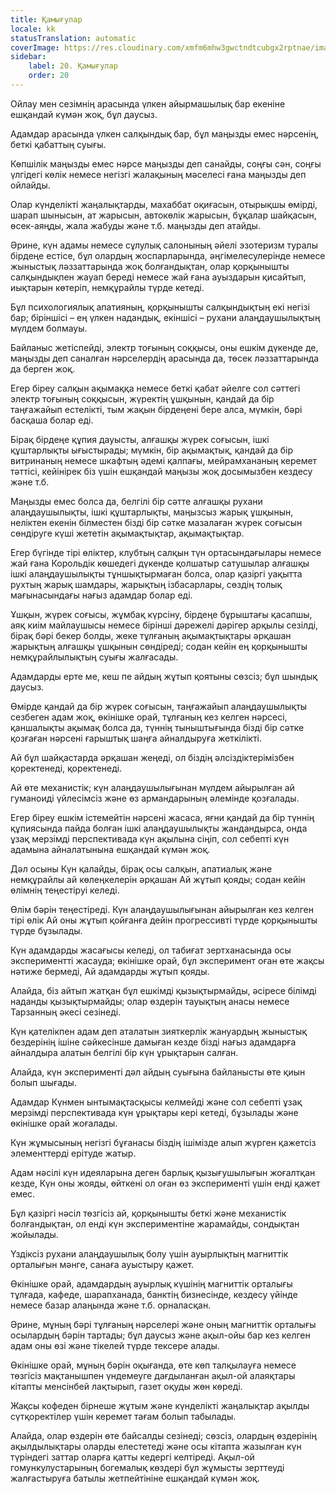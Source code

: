```yaml
---
title: Қамығулар
locale: kk
statusTranslation: automatic
coverImage: https://res.cloudinary.com/xmfm6mhw3gwctndtcubgx2rptnae/image/upload/v1741354419/small_cover_la_gran_rebelion_28716e29d2.webp
sidebar:
    label: 20. Қамығулар
    order: 20
---
```

Ойлау мен сезімнің арасында үлкен айырмашылық бар екеніне ешқандай күмән жоқ, бұл даусыз.

Адамдар арасында үлкен салқындық бар, бұл маңызды емес нәрсенің, беткі қабаттың суығы.

Көпшілік маңызды емес нәрсе маңызды деп санайды, соңғы сән, соңғы үлгідегі көлік немесе негізгі жалақының мәселесі ғана маңызды деп ойлайды.

Олар күнделікті жаңалықтарды, махаббат оқиғасын, отырықшы өмірді, шарап шынысын, ат жарысын, автокөлік жарысын, бұқалар шайқасын, өсек-аяңды, жала жабуды және т.б. маңызды деп атайды.

Әрине, күн адамы немесе сұлулық салонының әйелі эзотеризм туралы бірдеңе естісе, бұл олардың жоспарларында, әңгімелесулерінде немесе жыныстық ләззаттарында жоқ болғандықтан, олар қорқынышты салқындықпен жауап береді немесе жай ғана ауыздарын қисайтып, иықтарын көтеріп, немқұрайлы түрде кетеді.

Бұл психологиялық апатияның, қорқынышты салқындықтың екі негізі бар; біріншісі – ең үлкен надандық, екіншісі – рухани алаңдаушылықтың мүлдем болмауы.

Байланыс жетіспейді, электр тоғының соққысы, оны ешкім дүкенде де, маңызды деп саналған нәрселердің арасында да, төсек ләззаттарында да берген жоқ.

Егер біреу салқын ақымаққа немесе беткі қабат әйелге сол сәттегі электр тоғының соққысын, жүректің ұшқынын, қандай да бір таңғажайып естелікті, тым жақын бірдеңені бере алса, мүмкін, бәрі басқаша болар еді.

Бірақ бірдеңе құпия дауысты, алғашқы жүрек соғысын, ішкі құштарлықты ығыстырады; мүмкін, бір ақымақтық, қандай да бір витринаның немесе шкафтың әдемі қалпағы, мейрамхананың керемет тәттісі, кейінірек біз үшін ешқандай маңызы жоқ досымызбен кездесу және т.б.

Маңызды емес болса да, белгілі бір сәтте алғашқы рухани алаңдаушылықты, ішкі құштарлықты, маңызсыз жарық ұшқынын, неліктен екенін білместен бізді бір сәтке мазалаған жүрек соғысын сөндіруге күші жететін ақымақтықтар, ақымақтықтар.

Егер бүгінде тірі өліктер, клубтың салқын түн ортасындағылары немесе жай ғана Корольдік көшедегі дүкенде қолшатыр сатушылар алғашқы ішкі алаңдаушылықты тұншықтырмаған болса, олар қазіргі уақытта рухтың жарық шамдары, жарықтың ізбасарлары, сөздің толық мағынасындағы нағыз адамдар болар еді.

Ұшқын, жүрек соғысы, жұмбақ күрсіну, бірдеңе бұрыштағы қасапшы, аяқ киім майлаушысы немесе бірінші дәрежелі дәрігер арқылы сезілді, бірақ бәрі бекер болды, жеке тұлғаның ақымақтықтары әрқашан жарықтың алғашқы ұшқынын сөндіреді; содан кейін ең қорқынышты немқұрайлылықтың суығы жалғасады.

Адамдарды ерте ме, кеш пе айдың жұтып қоятыны сөзсіз; бұл шындық даусыз.

Өмірде қандай да бір жүрек соғысын, таңғажайып алаңдаушылықты сезбеген адам жоқ, өкінішке орай, тұлғаның кез келген нәрсесі, қаншалықты ақымақ болса да, түннің тыныштығында бізді бір сәтке қозғаған нәрсені ғарыштық шаңға айналдыруға жеткілікті.

Ай бұл шайқастарда әрқашан жеңеді, ол біздің әлсіздіктерімізбен қоректенеді, қоректенеді.

Ай өте механистік; күн алаңдаушылығынан мүлдем айырылған ай гуманоиді үйлесімсіз және өз армандарының әлемінде қозғалады.

Егер біреу ешкім істемейтін нәрсені жасаса, яғни қандай да бір түннің құпиясында пайда болған ішкі алаңдаушылықты жандандырса, онда ұзақ мерзімді перспективада күн ақылына сіңіп, сол себепті күн адамына айналатынына ешқандай күмән жоқ.

Дәл осыны Күн қалайды, бірақ осы салқын, апатиалық және немқұрайлы ай көлеңкелерін әрқашан Ай жұтып қояды; содан кейін өлімнің теңестіруі келеді.

Өлім бәрін теңестіреді. Күн алаңдаушылығынан айырылған кез келген тірі өлік Ай оны жұтып қойғанға дейін прогрессивті түрде қорқынышты түрде бұзылады.

Күн адамдарды жасағысы келеді, ол табиғат зертханасында осы экспериментті жасауда; өкінішке орай, бұл эксперимент оған өте жақсы нәтиже бермеді, Ай адамдарды жұтып қояды.

Алайда, біз айтып жатқан бұл ешкімді қызықтырмайды, әсіресе білімді наданды қызықтырмайды; олар өздерін тауықтың анасы немесе Тарзанның әкесі сезінеді.

Күн қателікпен адам деп аталатын зияткерлік жануардың жыныстық бездерінің ішіне сәйкесінше дамыған кезде бізді нағыз адамдарға айналдыра алатын белгілі бір күн ұрықтарын салған.

Алайда, күн эксперименті дәл айдың суығына байланысты өте қиын болып шығады.

Адамдар Күнмен ынтымақтасқысы келмейді және сол себепті ұзақ мерзімді перспективада күн ұрықтары кері кетеді, бұзылады және өкінішке орай жоғалады.

Күн жұмысының негізгі бұғанасы біздің ішімізде алып жүрген қажетсіз элементтерді ерітуде жатыр.

Адам нәсілі күн идеяларына деген барлық қызығушылығын жоғалтқан кезде, Күн оны жояды, өйткені ол оған өз эксперименті үшін енді қажет емес.

Бұл қазіргі нәсіл төзгісіз ай, қорқынышты беткі және механистік болғандықтан, ол енді күн экспериментіне жарамайды, сондықтан жойылады.

Үздіксіз рухани алаңдаушылық болу үшін ауырлықтың магниттік орталығын мәнге, санаға ауыстыру қажет.

Өкінішке орай, адамдардың ауырлық күшінің магниттік орталығы тұлғада, кафеде, шарапханада, банктің бизнесінде, кездесу үйінде немесе базар алаңында және т.б. орналасқан.

Әрине, мұның бәрі тұлғаның нәрселері және оның магниттік орталығы осылардың бәрін тартады; бұл даусыз және ақыл-ойы бар кез келген адам оны өзі және тікелей түрде тексере алады.

Өкінішке орай, мұның бәрін оқығанда, өте көп талқылауға немесе төзгісіз мақтанышпен үндемеуге дағдыланған ақыл-ой алаяқтары кітапты менсінбей лақтырып, газет оқуды жөн көреді.

Жақсы кофеден бірнеше жұтым және күнделікті жаңалықтар ақылды сүтқоректілер үшін керемет тағам болып табылады.

Алайда, олар өздерін өте байсалды сезінеді; сөзсіз, олардың өздерінің ақылдылықтары оларды елестетеді және осы кітапта жазылған күн түріндегі заттар оларға қатты кедергі келтіреді. Ақыл-ой гомункулустарының богемалық көздері бұл жұмысты зерттеуді жалғастыруға батылы жетпейтініне ешқандай күмән жоқ.

